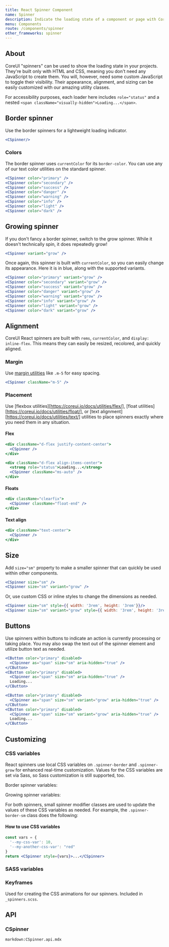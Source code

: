 ```yaml
---
title: React Spinner Component
name: Spinner
description: Indicate the loading state of a component or page with CoreUI spinners, built entirely with HTML, CSS, and no JavaScript.
menu: Components
route: /components/spinner
other_frameworks: spinner
---
```



## About

CoreUI "spinners" can be used to show the loading state in your projects. They're built only with HTML and CSS, meaning you don't need any JavaScript to create them. You will, however, need some custom JavaScript to toggle their visibility. Their appearance, alignment, and sizing can be easily customized with our amazing utility classes.

For accessibility purposes, each loader here includes `role="status"` and a nested `<span className="visually-hidden">Loading...</span>`.

## Border spinner

Use the border spinners for a lightweight loading indicator.

```jsx preview
<CSpinner/>
```

### Colors

The border spinner uses `currentColor` for its `border-color`. You can use any of our text color utilities on the standard spinner.

```jsx preview
<CSpinner color="primary" />
<CSpinner color="secondary" />
<CSpinner color="success" />
<CSpinner color="danger" />
<CSpinner color="warning" />
<CSpinner color="info" />
<CSpinner color="light" />
<CSpinner color="dark" />
```

## Growing spinner

If you don't fancy a border spinner, switch to the grow spinner. While it doesn't technically spin, it does repeatedly grow!

```jsx preview
<CSpinner variant="grow" />
```

Once again, this spinner is built with `currentColor`, so you can easily change its appearance. Here it is in blue, along with the supported variants.

```jsx preview
<CSpinner color="primary" variant="grow" />
<CSpinner color="secondary" variant="grow" />
<CSpinner color="success" variant="grow" />
<CSpinner color="danger" variant="grow" />
<CSpinner color="warning" variant="grow" />
<CSpinner color="info" variant="grow" />
<CSpinner color="light" variant="grow" />
<CSpinner color="dark" variant="grow" />
```

## Alignment 

CoreUI React spinners are built with `rems`, `currentColor`, and `display: inline-flex`. This means they can easily be resized, recolored, and quickly aligned.

### Margin 

Use [margin utilities](https://coreui.io/docs/utilities/spacing/#margin-and-padding) like `.m-5` for easy spacing.

```jsx preview
<CSpinner className="m-5" />
```

### Placement

Use [flexbox utilities][https://coreui.io/docs/utilities/flex/], [float utilities][https://coreui.io/docs/utilities/float/], or [text alignment][https://coreui.io/docs/utilities/text/] utilities to place spinners exactly where you need them in any situation.

#### Flex

```jsx preview
<div className="d-flex justify-content-center">
  <CSpinner />
</div>
```

```jsx preview
<div className="d-flex align-items-center">
  <strong role="status">Loading...</strong>
  <CSpinner className="ms-auto" />
</div>
```

#### Floats

```jsx preview
<div className="clearfix">
  <CSpinner className="float-end" />
</div>
```

#### Text align

```jsx preview
<div className="text-center">
  <CSpinner />
</div>
```

## Size

Add `size="sm"` property to make a smaller spinner that can quickly be used within other components.

```jsx preview
<CSpinner size="sm" />
<CSpinner size="sm" variant="grow" />
```

Or, use custom CSS or inline styles to change the dimensions as needed.

```jsx preview
<CSpinner size="sm" style={{ width: '3rem', height: '3rem'}}/>
<CSpinner size="sm" variant="grow" style={{ width: '3rem', height: '3rem'}}/>
```

## Buttons

Use spinners within buttons to indicate an action is currently processing or taking place. You may also swap the text out of the spinner element and utilize button text as needed.

```jsx preview
<CButton color="primary" disabled>
  <CSpinner as="span" size="sm" aria-hidden="true" />
</CButton>
<CButton color="primary" disabled>
  <CSpinner as="span" size="sm" aria-hidden="true" />
  Loading...
</CButton>
```

```jsx preview
<CButton color="primary" disabled>
  <CSpinner as="span" size="sm" variant="grow" aria-hidden="true" />
</CButton>
<CButton color="primary" disabled>
  <CSpinner as="span" size="sm" variant="grow" aria-hidden="true" />
  Loading...
</CButton>
```

## Customizing

### CSS variables

React spinners use local CSS variables on `.spinner-border` and `.spinner-grow` for enhanced real-time customization. Values for the CSS variables are set via Sass, so Sass customization is still supported, too.

Border spinner variables:

<ScssDocs file="_spinners.scss" capture="spinner-border-css-vars" />

Growing spinner variables:

<ScssDocs file="_spinners.scss" capture="spinner-grow-css-vars" />

For both spinners, small spinner modifier classes are used to update the values of these CSS variables as needed. For example, the `.spinner-border-sm` class does the following:

<ScssDocs file="_spinners.scss" capture="spinner-border-sm-css-vars" />

#### How to use CSS variables

```jsx
const vars = { 
  '--my-css-var': 10,
  '--my-another-css-var': "red" 
}
return <CSpinner style={vars}>...</CSpinner>
```

### SASS variables

<ScssDocs file="_variables.scss" capture="spinner-variables" />

### Keyframes

Used for creating the CSS animations for our spinners. Included in `_spinners.scss`.

<ScssDocs file="_spinners.scss" capture="spinner-border-keyframes" />

<ScssDocs file="_spinners.scss" capture="spinner-grow-keyframes" />

## API

### CSpinner

`markdown:CSpinner.api.mdx`
